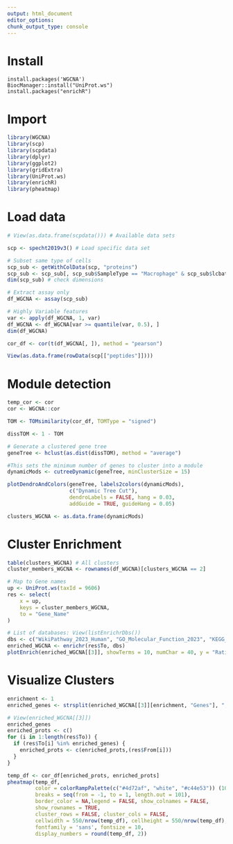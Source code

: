 ```yaml
---
output: html_document
editor_options: 
chunk_output_type: console
---
```


# Install

```r.
install.packages('WGCNA')
BiocManager::install("UniProt.ws")
install.packages("enrichR")
```

# Import

```r
library(WGCNA)
library(scp)
library(scpdata)
library(dplyr)
library(ggplot2)
library(gridExtra)
library(UniProt.ws)
library(enrichR)
library(pheatmap)
```

# Load data

```r
# View(as.data.frame(scpdata())) # Available data sets

scp <- specht2019v3() # Load specific data set

# Subset same type of cells
scp_sub <- getWithColData(scp, "proteins")
scp_sub <- scp_sub[, scp_sub$SampleType == "Macrophage" & scp_sub$lcbatch == "LCB7"]
dim(scp_sub) # check dimensions

# Extract assay only
df_WGCNA <- assay(scp_sub)

# Highly Variable features
var <- apply(df_WGCNA, 1, var)
df_WGCNA <- df_WGCNA[var >= quantile(var, 0.5), ]
dim(df_WGCNA)

cor_df <- cor(t(df_WGCNA[, ]), method = "pearson")

View(as.data.frame(rowData(scp[["peptides"]])))

```

# Module detection

```r
temp_cor <- cor
cor <- WGCNA::cor

TOM <- TOMsimilarity(cor_df, TOMType = "signed")

dissTOM <- 1 - TOM

# Generate a clustered gene tree
geneTree <- hclust(as.dist(dissTOM), method = "average")

#This sets the minimum number of genes to cluster into a module
dynamicMods <- cutreeDynamic(geneTree, minClusterSize = 15)

plotDendroAndColors(geneTree, labels2colors(dynamicMods),
                    c("Dynamic Tree Cut"),
                    dendroLabels = FALSE, hang = 0.03,
                    addGuide = TRUE, guideHang = 0.05)

clusters_WGCNA <- as.data.frame(dynamicMods)
```

# Cluster Enrichment

```r
table(clusters_WGCNA) # All clusters
cluster_members_WGCNA <- rownames(df_WGCNA)[clusters_WGCNA == 2]

# Map to Gene names
up <- UniProt.ws(taxId = 9606)
res <- select(
    x = up,
    keys = cluster_members_WGCNA,
    to = "Gene_Name"
)

# List of databases: View(listEnrichrDbs())
dbs <- c("WikiPathway_2023_Human", "GO_Molecular_Function_2023", "KEGG_2021_Human")
enriched_WGCNA <- enrichr(res$To, dbs)
plotEnrich(enriched_WGCNA[[3]], showTerms = 10, numChar = 40, y = "Ratio")
```

# Visualize Clusters

```r
enrichment <- 1
enriched_genes <- strsplit(enriched_WGCNA[[3]][enrichment, "Genes"], ";")[[1]]

# View(enriched_WGCNA[[3]])
enriched_genes
enriched_prots <- c()
for (i in 1:length(res$To)) {
  if (res$To[i] %in% enriched_genes) {
    enriched_prots <- c(enriched_prots,(res$From[i]))
  }
}

temp_df <- cor_df[enriched_prots, enriched_prots]
pheatmap(temp_df,
         color = colorRampPalette(c("#4d72af", "white", "#c44e53")) (101),
         breaks = seq(from = -1, to = 1, length.out = 101),
         border_color = NA,legend = FALSE, show_colnames = FALSE,
         show_rownames = TRUE,
         cluster_rows = FALSE, cluster_cols = FALSE,
         cellwidth = 550/nrow(temp_df), cellheight = 550/nrow(temp_df),
         fontfamily = 'sans', fontsize = 10,
         display_numbers = round(temp_df, 2))
```

